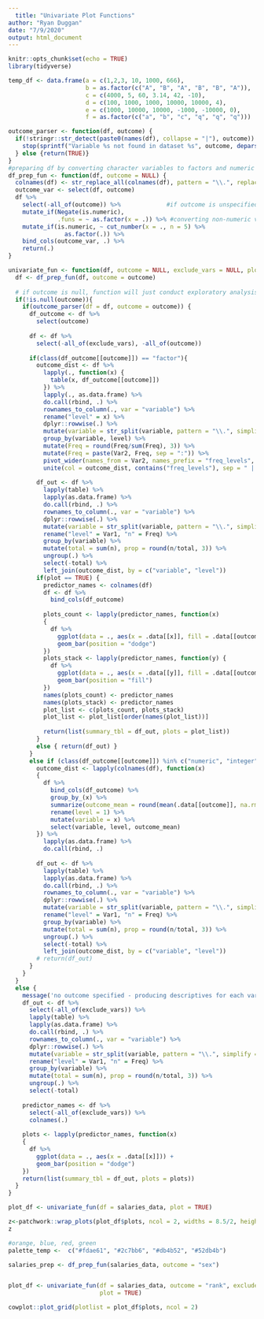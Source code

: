 ```yaml
---
  title: "Univariate Plot Functions"
author: "Ryan Duggan"
date: "7/9/2020"
output: html_document
---
```

  
  ```r
knitr::opts_chunk$set(echo = TRUE)
library(tidyverse)
```

```r
temp_df <- data.frame(a = c(1,2,3, 10, 1000, 666), 
                      b = as.factor(c("A", "B", "A", "B", "B", "A")), 
                      c = c(4000, 5, 60, 3.14, 42, -10), 
                      d = c(100, 1000, 1000, 10000, 10000, 4), 
                      e = c(1000, 10000, 10000, -1000, -10000, 0),
                      f = as.factor(c("a", "b", "c", "q", "q", "q")))

outcome_parser <- function(df, outcome) {
  if(!stringr::str_detect(paste0(names(df), collapse = "|"), outcome)) {
    stop(sprintf("Variable %s not found in dataset %s", outcome, deparse(substitute(df))))
  } else {return(TRUE)}
}
#preparing df by converting character variables to factors and numeric variables into discrete factors
df_prep_fun <- function(df, outcome = NULL) {
  colnames(df) <- str_replace_all(colnames(df), pattern = "\\.", replacement = "\\_")
  outcome_var <- select(df, outcome)
  df %>%
    select(-all_of(outcome)) %>%             #if outcome is unspecified, this will still run                                                     without removing anything
    mutate_if(Negate(is.numeric), 
              .funs = ~ as.factor(x = .)) %>% #converting non-numeric variables                                                                       to factors
    mutate_if(is.numeric, ~ cut_number(x = ., n = 5) %>% 
                as.factor(.)) %>%           
    bind_cols(outcome_var, .) %>%
    return(.)
}

```

```r
univariate_fun <- function(df, outcome = NULL, exclude_vars = NULL, plot = FALSE) {
  df <- df_prep_fun(df, outcome = outcome)
  
  # if outcome is null, function will just conduct exploratory analysis on all variables in df not specified in exclude_vars. If an outcome is specified, below code will run
  if(!is.null(outcome)){
    if(outcome_parser(df = df, outcome = outcome)) {
      df_outcome <- df %>%
        select(outcome)
      
      df <- df %>%
        select(-all_of(exclude_vars), -all_of(outcome))
      
      if(class(df_outcome[[outcome]]) == "factor"){
        outcome_dist <- df %>%
          lapply(., function(x) {
            table(x, df_outcome[[outcome]]) 
          }) %>%
          lapply(., as.data.frame) %>%
          do.call(rbind, .) %>%
          rownames_to_column(., var = "variable") %>%
          rename("level" = x) %>%
          dplyr::rowwise(.) %>%
          mutate(variable = str_split(variable, pattern = "\\.", simplify = T)[[1]]) %>%
          group_by(variable, level) %>%
          mutate(Freq = round(Freq/sum(Freq), 3)) %>%
          mutate(Freq = paste(Var2, Freq, sep = ":")) %>%
          pivot_wider(names_from = Var2, names_prefix = "freq_levels", values_from = Freq) %>%
          unite(col = outcome_dist, contains("freq_levels"), sep = " | ")
        
        df_out <- df %>%
          lapply(table) %>%
          lapply(as.data.frame) %>%
          do.call(rbind, .) %>%
          rownames_to_column(., var = "variable") %>%
          dplyr::rowwise(.) %>%
          mutate(variable = str_split(variable, pattern = "\\.", simplify = T)[[1]]) %>%
          rename("level" = Var1, "n" = Freq) %>%
          group_by(variable) %>%
          mutate(total = sum(n), prop = round(n/total, 3)) %>%
          ungroup(.) %>%
          select(-total) %>%
          left_join(outcome_dist, by = c("variable", "level")) 
        if(plot == TRUE) {
          predictor_names <- colnames(df)
          df <- df %>%
            bind_cols(df_outcome)
          
          plots_count <- lapply(predictor_names, function(x) 
          {
            df %>%
              ggplot(data = ., aes(x = .data[[x]], fill = .data[[outcome]])) +
              geom_bar(position = "dodge")
          })
          plots_stack <- lapply(predictor_names, function(y) {
            df %>%
              ggplot(data = ., aes(x = .data[[y]], fill = .data[[outcome]])) +
              geom_bar(position = "fill")
          })
          names(plots_count) <- predictor_names
          names(plots_stack) <- predictor_names
          plot_list <- c(plots_count, plots_stack)
          plot_list <- plot_list[order(names(plot_list))]
          
          return(list(summary_tbl = df_out, plots = plot_list))
        }
        else { return(df_out) }
      }
      else if (class(df_outcome[[outcome]]) %in% c("numeric", "integer", "double")) {
        outcome_dist <- lapply(colnames(df), function(x)
        {
          df %>%
            bind_cols(df_outcome) %>%
            group_by_(x) %>%
            summarize(outcome_mean = round(mean(.data[[outcome]], na.rm = TRUE), 3)) %>%
            rename(level = 1) %>%
            mutate(variable = x) %>%
            select(variable, level, outcome_mean)
        }) %>%
          lapply(as.data.frame) %>%
          do.call(rbind, .) 
        
        df_out <- df %>%
          lapply(table) %>%
          lapply(as.data.frame) %>%
          do.call(rbind, .) %>%
          rownames_to_column(., var = "variable") %>%
          dplyr::rowwise(.) %>%
          mutate(variable = str_split(variable, pattern = "\\.", simplify = T)[[1]]) %>%
          rename("level" = Var1, "n" = Freq) %>%
          group_by(variable) %>%
          mutate(total = sum(n), prop = round(n/total, 3)) %>%
          ungroup(.) %>%
          select(-total) %>%
          left_join(outcome_dist, by = c("variable", "level")) 
        # return(df_out)
      }
    }
  }
  else {
    message('no outcome specified - producing descriptives for each variable')
    df_out <- df %>% 
      select(-all_of(exclude_vars)) %>%
      lapply(table) %>% 
      lapply(as.data.frame) %>% 
      do.call(rbind, .) %>% 
      rownames_to_column(., var = "variable") %>%
      dplyr::rowwise(.) %>%
      mutate(variable = str_split(variable, pattern = "\\.", simplify = T)[[1]]) %>%
      rename("level" = Var1, "n" = Freq) %>%
      group_by(variable) %>%
      mutate(total = sum(n), prop = round(n/total, 3)) %>% 
      ungroup(.) %>%
      select(-total)
    
    predictor_names <- df %>%
      select(-all_of(exclude_vars)) %>%
      colnames(.)
    
    plots <- lapply(predictor_names, function(x) 
    {
      df %>%
        ggplot(data = ., aes(x = .data[[x]])) +
        geom_bar(position = "dodge") 
    })
    return(list(summary_tbl = df_out, plots = plots))
  }
}

plot_df <- univariate_fun(df = salaries_data, plot = TRUE) 

z<-patchwork::wrap_plots(plot_df$plots, ncol = 2, widths = 8.5/2, heights = 11/length(plot_df$plots))
z
```

```r
#orange, blue, red, green
palette_temp <-  c("#fdae61", "#2c7bb6", "#db4b52", "#52db4b")

salaries_prep <- df_prep_fun(salaries_data, outcome = "sex")


plot_df <- univariate_fun(df = salaries_data, outcome = "rank", exclude_vars = "patient_id",
                          plot = TRUE) 

cowplot::plot_grid(plotlist = plot_df$plots, ncol = 2)
```